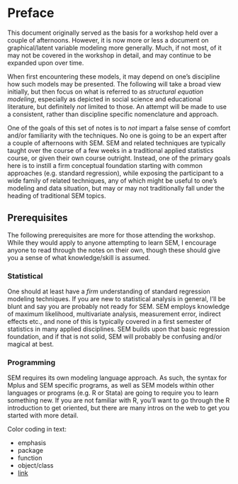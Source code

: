 # Preface

<span style="font-variant:small-caps; font-size:150%"></span>This document originally served as the basis for a workshop held over a couple of afternoons.  However, it is now more or less a document on graphical/latent variable modeling more generally. Much, if not most, of it may not be covered in the workshop in detail, and may continue to be expanded upon over time. 

When first encountering these models, it may depend on one's discipline how such models may be presented.  The following will take a broad view initially, but then focus on what is  referred to as <span class="emph">*structural equation modeling*</span>, especially as depicted in social science and educational literature, but definitely *not* limited to those.  An attempt will be made to use a consistent, rather than discipline specific nomenclature and approach. 

One of the goals of this set of notes is to *not* impart a false sense of comfort and/or familiarity with the techniques. No one is going to be an expert after a couple of afternoons with SEM.  SEM and related techniques are typically taught over the course of a few weeks in a traditional applied statistics course, or given their own course outright.  Instead, one of the primary goals here is to instill a firm conceptual foundation starting with common approaches (e.g. standard regression), while exposing the participant to a wide family of related techniques, any of which might be useful to one's modeling and data situation, but may or may not traditionally fall under the heading of traditional SEM topics.


## Prerequisites 

The following prerequisites are more for those attending the workshop.  While they would apply to anyone attempting to learn SEM, I encourage anyone to read through the notes on their own, though these should give you a sense of what knowledge/skill is assumed.

### Statistical

One should at least have a *firm* understanding of standard regression modeling techniques. If you are new to statistical analysis in general, I'll be blunt and say you are probably not ready for SEM.  SEM employs knowledge of maximum likelihood, multivariate analysis, measurement error, indirect effects etc., and none of this is typically covered in a first semester of statistics in many applied disciplines.  SEM builds upon that basic regression foundation, and if that is not solid, SEM will probably be confusing and/or magical at best.  

### Programming

SEM requires its own modeling language approach.  As such, the syntax for Mplus and SEM specific programs, as well as SEM models within other languages or programs (e.g. R or Stata) are going to require you to learn something new.  If you are not familiar with R, you'll want to go through the R introduction to get oriented, but there are many intros on the web to get you started with more detail.


Color coding in text:

- <span class="emph">emphasis</span>
- <span class="pack">package</span>
- <span class="func">function</span>
- <span class="objclass">object/class</span>
- [link]()
